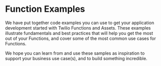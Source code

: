 # Function Examples

We have put together code examples you can use to get your application development started with Twilio Functions and Assets. These examples illustrate fundamentals and best practices that will help you get the most out of your Functions, and cover some of the most common use cases for Functions.

We hope you can learn from and use these samples as inspiration to support your business use case(s), and to build something incredible.
